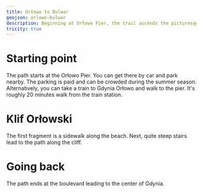 ```yaml
---
title: Orłowo to Bulwar
geojson: orlowo-bulwar
description: Beginning at Orłowo Pier, the trail ascends the picturesque cliff, visits the remnants of a coastal defense battery, and ends at the boulevard leading to downtown Gdynia.
tricity: true
---
```


# Starting point

The path starts at the Orłowo Pier. You can get there by car and park nearby. The parking is paid and can be crowded during the summer season.
Alternatively, you can take a train to Gdynia Orłowo and walk to the pier. It's roughly 20 minutes walk from the train station.

# Klif Orłowski

The first fragment is a sidewalk along the beach. Next, quite steep stairs lead to the path along the cliff.

# Going back

The path ends at the boulevard leading to the center of Gdynia.
